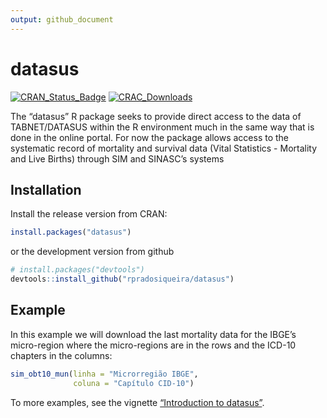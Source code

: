 ```yaml
---
output: github_document
---
```


<!-- README.md is generated from README.Rmd. Please edit that file -->
# datasus

[![CRAN_Status_Badge](https://www.r-pkg.org/badges/version/datasus)](https://CRAN.R-project.org/package=datasus)
[![CRAC_Downloads](https://cranlogs.r-pkg.org/badges/grand-total/datasus)](https://CRAN.R-project.org/package=datasus)

The "datasus" R package seeks to provide direct access to the data of TABNET/DATASUS 
within the R environment much in the same way that is done in the online portal. For now
the package allows access to the systematic record of mortality and survival data 
(Vital Statistics - Mortality and Live Births) through SIM and SINASC's systems

## Installation

Install the release version from CRAN:

```r
install.packages("datasus")
```

or the development version from github

```r
# install.packages("devtools")
devtools::install_github("rpradosiqueira/datasus")
````

## Example

In this example we will download the last mortality data for the IBGE's micro-region where the micro-regions are in the rows and the ICD-10 chapters in the columns:

```r
sim_obt10_mun(linha = "Microrregião IBGE",
              coluna = "Capítulo CID-10")

```

To more examples, see the vignette ["Introduction to datasus"](https://CRAN.R-project.org/package=datasus/vignettes/Introduction_to_datasus.html).
